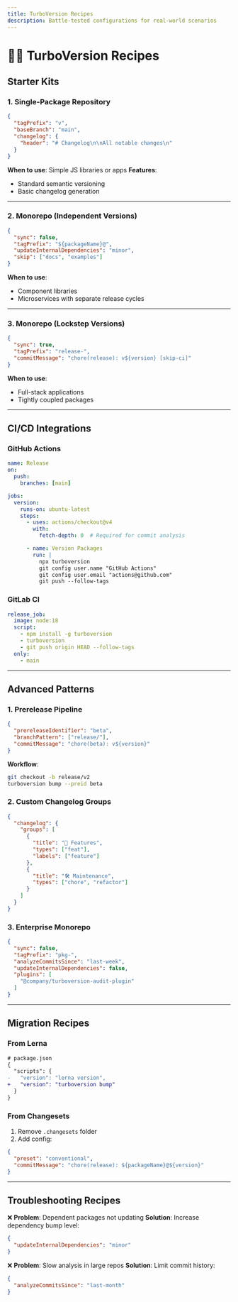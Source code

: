 ```yaml
---
title: TurboVersion Recipes
description: Battle-tested configurations for real-world scenarios
---
```


# 🧑‍🍳 TurboVersion Recipes

## Starter Kits

### 1. Single-Package Repository
```json
{
  "tagPrefix": "v",
  "baseBranch": "main",
  "changelog": {
    "header": "# Changelog\n\nAll notable changes\n"
  }
}
```
**When to use**: Simple JS libraries or apps
**Features**:
- Standard semantic versioning
- Basic changelog generation

---

### 2. Monorepo (Independent Versions)
```json
{
  "sync": false,
  "tagPrefix": "${packageName}@",
  "updateInternalDependencies": "minor",
  "skip": ["docs", "examples"]
}
```
**When to use**:
- Component libraries
- Microservices with separate release cycles

---

### 3. Monorepo (Lockstep Versions)
```json
{
  "sync": true,
  "tagPrefix": "release-",
  "commitMessage": "chore(release): v${version} [skip-ci]"
}
```
**When to use**:
- Full-stack applications
- Tightly coupled packages

---

## CI/CD Integrations

### GitHub Actions
```yaml
name: Release
on:
  push:
    branches: [main]

jobs:
  version:
    runs-on: ubuntu-latest
    steps:
      - uses: actions/checkout@v4
        with:
          fetch-depth: 0  # Required for commit analysis

      - name: Version Packages
        run: |
          npx turboversion
          git config user.name "GitHub Actions"
          git config user.email "actions@github.com"
          git push --follow-tags
```

### GitLab CI
```yaml
release_job:
  image: node:18
  script:
    - npm install -g turboversion
    - turboversion
    - git push origin HEAD --follow-tags
  only:
    - main
```

---

## Advanced Patterns

### 1. Prerelease Pipeline
```json
{
  "prereleaseIdentifier": "beta",
  "branchPattern": ["release/"],
  "commitMessage": "chore(beta): v${version}"
}
```
**Workflow**:
```bash
git checkout -b release/v2
turboversion bump --preid beta
```

### 2. Custom Changelog Groups
```json
{
  "changelog": {
    "groups": [
      {
        "title": "🚀 Features",
        "types": ["feat"],
        "labels": ["feature"]
      },
      {
        "title": "🛠️ Maintenance",
        "types": ["chore", "refactor"]
      }
    ]
  }
}
```

### 3. Enterprise Monorepo
```json
{
  "sync": false,
  "tagPrefix": "pkg-",
  "analyzeCommitsSince": "last-week",
  "updateInternalDependencies": false,
  "plugins": [
    "@company/turboversion-audit-plugin"
  ]
}
```

---

## Migration Recipes

### From Lerna
```diff
# package.json
{
  "scripts": {
-   "version": "lerna version",
+   "version": "turboversion bump"
  }
}
```

### From Changesets
1. Remove `.changesets` folder
2. Add config:
```json
{
  "preset": "conventional",
  "commitMessage": "chore(release): ${packageName}@${version}"
}
```

---

## Troubleshooting Recipes

❌ **Problem**: Dependent packages not updating
**Solution**: Increase dependency bump level:
```json
{
  "updateInternalDependencies": "minor"
}
```

❌ **Problem**: Slow analysis in large repos
**Solution**: Limit commit history:
```json
{
  "analyzeCommitsSince": "last-month"
}
```
